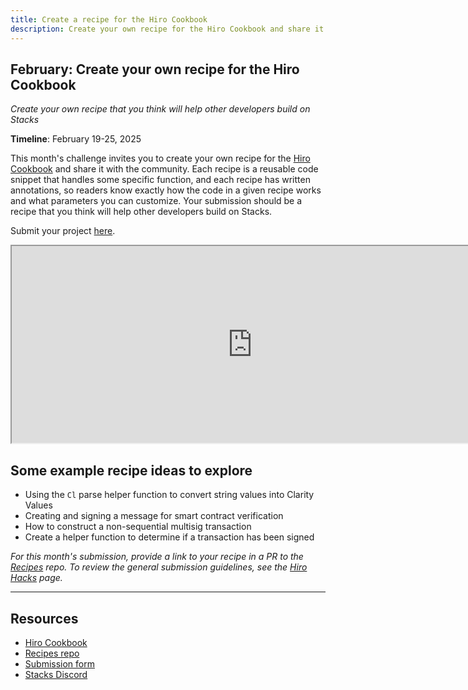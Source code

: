 ```yaml
---
title: Create a recipe for the Hiro Cookbook
description: Create your own recipe for the Hiro Cookbook and share it with the community.
---
```


## February: Create your own recipe for the Hiro Cookbook

*Create your own recipe that you think will help other developers build on Stacks*

**Timeline**: February 19-25, 2025

This month's challenge invites you to create your own recipe for the [Hiro Cookbook](/cookbook) and share it with the community. Each recipe is a reusable code snippet that handles some specific function, and each recipe has written annotations, so readers know exactly how the code in a given recipe works and what parameters you can customize. Your submission should be a recipe that you think will help other developers build on Stacks.

Submit your project [here](https://hirohacks25.paperform.co/).

<iframe width="770" height="315" src="https://www.youtube.com/embed/z9ULVhygKCE" title="Hiro Hacks: Cookbook" allow="accelerometer; autoplay; clipboard-write; encrypted-media; gyroscope; picture-in-picture; web-share" referrerPolicy="strict-origin-when-cross-origin" allowFullScreen></iframe>

## Some example recipe ideas to explore

- Using the `Cl` parse helper function to convert string values into Clarity Values
- Creating and signing a message for smart contract verification
- How to construct a non-sequential multisig transaction
- Create a helper function to determine if a transaction has been signed

_For this month's submission, provide a link to your recipe in a PR to the [Recipes](https://github.com/hirosystems/recipes) repo. To review the general submission guidelines, see the [Hiro Hacks](/stacks/hacks) page._

---

## Resources

- [Hiro Cookbook](/cookbook)
- [Recipes repo](https://github.com/hirosystems/recipes)
- [Submission form](https://hirohacks25.paperform.co/)
- [Stacks Discord](https://stacks.chat)
